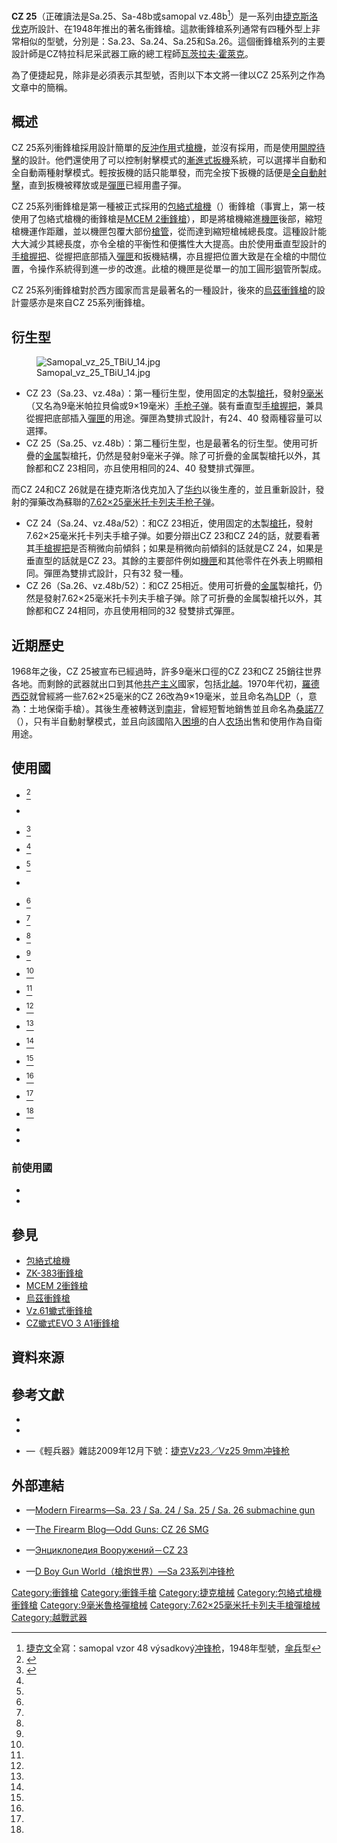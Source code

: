 {{noteTA
|G1=軍事
|G2=長度單位
|G3=Firearms
}}
{{Infobox Weapon
|name= Sa CZ 25（Vz 25）
|image= File:Samopal Vz 25.JPG
|image_size= 300px
|caption= CZ 25
|origin= {{flagcountry|Czechoslovakia}}
|type= [[冲锋枪|冲锋枪]]
<!-- Type selection -->
|is_ranged= yes
|is_bladed= 
|is_explosive= 
|is_artillery= 
|is_vehicle= 
|is_missile= 
|is_UK= 
<!-- Service history -->
|service= 1948年－
|used_by= 參見[[#使用國|使用國]]
|wars= [[越南战争|越南战争]]<br>[[葡萄牙殖民地戰爭|葡萄牙殖民地戰爭]]<br>[[猪湾事件|猪湾事件]]<br>[[1979年中越战争|1979年中越战争]]<br>[[入侵格林納達|入侵格林納達]]<ref>{{cite book|title=Grenade 1983|author=Lee E. Russel|year=1985|page=44}}</ref><br>[[叙利亚内战|叙利亚内战]]<br/>[[2022年俄羅斯入侵烏克蘭|2022年俄羅斯入侵烏克蘭]]
<!-- Production history -->
|designer= [[瓦茨拉夫·霍萊克|瓦茨拉夫·霍萊克]]
|design_date= 1946—1948年
|manufacturer= 
|unit_cost= 
|production_date= 1948—1968年
|number= 
|variants= <div class="NavFrame collapsed" style="color: black; background-color: #FFFFFF; margin: 0 auto; padding: 0 10px; text-align: left;"><div class="NavHead" style="background-color: #FFFFFF; margin: 0 auto; padding: 0 10px; font-weight:normal;"></div><div class="NavContent" style="background-color: #FFFFFF; margin: 0 auto; padding: 0 10px;">
* CZ 23
* CZ 24
* CZ 25
* CZ 26
</div>
</div>
<!-- General specifications -->
|spec_label= 
|weight= <div class="NavFrame collapsed" style="color: black; background-color: #FFFFFF; margin: 0 auto; padding: 0 10px; text-align: left;"><div class="NavHead" style="background-color: #FFFFFF; margin: 0 auto; padding: 0 10px; font-weight:normal;">空槍：</div><div class="NavContent" style="background-color: #FFFFFF; margin: 0 auto; padding: 0 10px;">
* CZ 23：3.27[[千克|千克]]（7.21[[磅|磅]]）
* CZ 24：3.3公斤（7.28磅）
* CZ 25：3.5公斤（7.72磅）
* CZ 26：3.1公斤（6.83磅）
</div>
</div>
|length= <div class="NavFrame collapsed" style="color: black; background-color: #FFFFFF; margin: 0 auto; padding: 0 10px; text-align: left;"><div class="NavHead" style="background-color: #FFFFFF; margin: 0 auto; padding: 0 10px; font-weight:normal;"></div><div class="NavContent" style="background-color: #FFFFFF; margin: 0 auto; padding: 0 10px;">
* CZ 25、CZ 26（折疊槍托型號）：
** 槍托縮折：445[[毫米|毫米]]（17.56[[英寸|英寸]]）
** 槍托伸展：686毫米（27.01英吋）
* CZ 23、CZ 24（固定槍托型號）：686毫米（27.01英吋）
</div>
</div>
|part_length= 284毫米（11.18英吋）
|width= 
|height= 
|diameter= 
|crew= 
<!-- Ranged weapon specifications --> 
|cartridge= -{}-
* CZ 23、CZ 25：[[9×19mm魯格彈|9×19毫米鲁格弹]]
* CZ 24、CZ 26：[[7.62×25mm托卡列夫手槍彈|7.62×25毫米托卡列夫]]
|caliber= <div class="NavFrame collapsed" style="color: black; background-color: #FFFFFF; margin: 0 auto; padding: 0 10px; text-align: left;"><div class="NavHead" style="background-color: #FFFFFF; margin: 0 auto; padding: 0 10px; font-weight:normal;"></div><div class="NavContent" style="background-color: #FFFFFF; margin: 0 auto; padding: 0 10px;">
* CZ 23、CZ 25：9.02毫米（.355英吋）
* CZ 24、CZ 26：7.62毫米（.30英吋）
</div>
</div>
|barrels= 1根，[[膛線|膛線]]4條，右旋，無[[槍口|槍口]]裝置
|action= <div class="NavFrame collapsed" style="color: black; background-color: #FFFFFF; margin: 0 auto; padding: 0 10px; text-align: left;"><div class="NavHead" style="background-color: #FFFFFF; margin: 0 auto; padding: 0 10px; font-weight:normal;"></div><div class="NavContent" style="background-color: #FFFFFF; margin: 0 auto; padding: 0 10px;">
* [[反沖作用|反沖作用]]
* [[開放式槍栓|開放式槍栓]]
* [[包絡式槍機|包絡式槍機]]
</div>
</div>
|mode= {{Link-en|半自動槍械|Semi-automatic firearm|半自動}}、[[自動火器|全自動]]，[[扳机#渐进式/分级式|漸進式扳機]]
|rate= <div class="NavFrame collapsed" style="color: black; background-color: #FFFFFF; margin: 0 auto; padding: 0 10px; text-align: left;"><div class="NavHead" style="background-color: #FFFFFF; margin: 0 auto; padding: 0 10px; font-weight:normal;"></div><div class="NavContent" style="background-color: #FFFFFF; margin: 0 auto; padding: 0 10px;">
* CZ 23、CZ 25：600發／分鐘
* CZ 24、CZ 26：650發／分鐘
</div>
</div>
|velocity= <div class="NavFrame collapsed" style="color: black; background-color: #FFFFFF; margin: 0 auto; padding: 0 10px; text-align: left;"><div class="NavHead" style="background-color: #FFFFFF; margin: 0 auto; padding: 0 10px; font-weight:normal;"></div><div class="NavContent" style="background-color: #FFFFFF; margin: 0 auto; padding: 0 10px;">
* CZ 23、CZ 25：380[[米每秒|米／秒]]（1,246.75[[英尺每秒|英尺／秒]]）
* CZ 24、CZ 26：550米／秒（1,804.5英尺／秒）
</div>
</div>
|energy= 
|range= <div class="NavFrame collapsed" style="color: black; background-color: #FFFFFF; margin: 0 auto; padding: 0 10px; text-align: left;"><div class="NavHead" style="background-color: #FFFFFF; margin: 0 auto; padding: 0 10px; font-weight:normal;"></div><div class="NavContent" style="background-color: #FFFFFF; margin: 0 auto; padding: 0 10px;">
* CZ 23、CZ 25：200[[米_(单位)|公尺]]（218.72[[码|码]]，656.16[[英尺|英尺]]）
* CZ 24、CZ 26：300公尺（328.08码，984.25英尺）
</div>
</div>
|max_range= 
|feed= <div class="NavFrame collapsed" style="color: black; background-color: #FFFFFF; margin: 0 auto; padding: 0 10px; text-align: left;"><div class="NavHead" style="background-color: #FFFFFF; margin: 0 auto; padding: 0 10px; font-weight:normal;"></div><div class="NavContent" style="background-color: #FFFFFF; margin: 0 auto; padding: 0 10px;">
* CZ 23、CZ 25：24、40發雙排可拆卸式[[彈匣|彈匣]]
* CZ 24、CZ 26：32發雙排可拆卸式彈匣
</div>
</div>
|sights= [[機械瞄具|機械瞄具]]：固定金屬缺口式[[照門|照門]]和片狀[[照準器|準星]]
<!-- 火炮規格 -->
|breech= 
|recoil= 
|carriage= 
|elevation= 
|traverse= 
<!-- 刃器規格 -->
|blade_type= 
|hilt_type= 
|sheath_type= 
|head_type= 
|haft_type= 
<!-- 爆炸物內填炸藥規格 --> 
|filling= 
|filling_weight= 
|detonation= 
|yield= 
<!-- 車輛/飛彈 規格 -->
|armour= 
|primary_armament= 
|secondary_armament= 
|engine= 
|engine_power= 
|transmission= 
|payload_capacity= 
|fuel_capacity= 
|pw_ratio= 
|suspension= 
|clearance= 
|vehicle_range= 
|speed= 
|guidance= 
|steering= 
<!-- missiles only -->
|wingspan= 
|propellant= 
|ceiling= 
|altitude= 
|depth= 
|boost= 
|accuracy= 
|launch_platform= 
|transport= 
}}

'''CZ 25'''（正確讀法是Sa.25、Sa-48b或samopal vz.48b<ref>[[捷克语|捷克文]]全寫：samopal vzor 48 výsadkový[[冲锋枪|冲锋枪]]，1948年型號，[[傘兵|傘兵]]型</ref>）是一系列由[[捷克斯洛伐克|捷克斯洛伐克]]所設計、在1948年推出的著名衝鋒槍。這款衝鋒槍系列通常有四種外型上非常相似的型號，分別是：Sa.23、Sa.24、Sa.25和Sa.26。這個衝鋒槍系列的主要設計師是CZ特拉科尼采武器工廠的總工程師[[瓦茨拉夫·霍萊克|瓦茨拉夫·霍萊克]]。

為了便捷起見，除非是必須表示其型號，否則以下本文將一律以CZ 25系列之作為文章中的簡稱。

== 概述 ==
CZ 25系列衝鋒槍採用設計簡單的[[反沖作用|反沖作用]]式[[槍機|槍機]]，並沒有採用{{Link-en|閉鎖式槍機|Closed bolt|閉膛待擊}}，而是使用[[開放式槍栓|開膛待擊]]的設計。他們還使用了可以控制射擊模式的[[扳机#渐进式/分级式|漸進式扳機]]系統，可以選擇半自動和全自動兩種射擊模式。輕按扳機的話只能單發，而完全按下扳機的話便是[[自動火器|全自動射擊]]，直到扳機被釋放或是[[彈匣|彈匣]]已經用盡子彈。

CZ 25系列衝鋒槍是第一種被正式採用的[[包絡式槍機|包絡式槍機]]（{{Lang-en|Telescoping bolt}}）衝鋒槍（事實上，第一枝使用了包絡式槍機的衝鋒槍是[[MCEM_2衝鋒槍|MCEM 2衝鋒槍]]），即是將槍機縮進[[機匣|機匣]]後部，縮短槍機運作距離，並以機匣包覆大部份[[槍管|槍管]]，從而達到縮短槍械總長度。這種設計能大大減少其總長度，亦令全槍的平衡性和便攜性大大提高。由於使用垂直型設計的[[手槍握把|手槍握把]]、從握把底部插入[[彈匣|彈匣]]和扳機結構，亦且握把位置大致是在全槍的中間位置，令操作系統得到進一步的改進。此槍的機匣是從單一的加工圓形[[钢|钢]]管所製成。

CZ 25系列衝鋒槍對於西方國家而言是最著名的一種設計，後來的[[烏茲衝鋒槍|烏茲衝鋒槍]]的設計靈感亦是來自CZ 25系列衝鋒槍。

== 衍生型 ==
[[File:Samopal_vz_25_TBiU_14.jpg|thumb]]
* CZ 23（Sa.23、vz.48a）：第一種衍生型，使用固定的[[木材|木]]製[[槍托|槍托]]，發射[[9×19mm魯格彈|9毫米]]（又名為9毫米帕拉貝倫或9×19毫米）[[手枪|手枪]][[子弹|子弹]]。裝有垂直型[[手槍握把|手槍握把]]，兼具從握把底部插入[[彈匣|彈匣]]的用途。彈匣為雙排式設計，有24、40 發兩種容量可以選擇。
* CZ 25（Sa.25、vz.48b）：第二種衍生型，也是最著名的衍生型。使用可折疊的[[金属|金属]]製槍托，仍然是發射9毫米子弹。除了可折疊的金属製槍托以外，其餘都和CZ 23相同，亦且使用相同的24、40 發雙排式彈匣。
而CZ 24和CZ 26就是在捷克斯洛伐克加入了[[华沙条约组织|华约]]以後生產的，並且重新設計，發射的彈藥改為蘇聯的[[7.62×25mm托卡列夫手槍彈|7.62×25毫米托卡列夫]][[手枪|手枪]][[子弹|子弹]]。
* CZ 24（Sa.24、vz.48a/52）：和CZ 23相近，使用固定的[[木材|木]]製[[槍托|槍托]]，發射7.62×25毫米托卡列夫手槍子弹。如要分辯出CZ 23和CZ 24的話，就要看著其[[手槍握把|手槍握把]]是否稍微向前傾斜；如果是稍微向前傾斜的話就是CZ 24，如果是垂直型的話就是CZ 23。其餘的主要部件例如[[機匣|機匣]]和其他零件在外表上明顯相同。彈匣為雙排式設計，只有32 發一種。
* CZ 26（Sa.26、vz.48b/52）：和CZ 25相近。使用可折疊的[[金属|金属]]製槍托，仍然是發射7.62×25毫米托卡列夫手槍子弹。除了可折疊的金属製槍托以外，其餘都和CZ 24相同，亦且使用相同的32 發雙排式彈匣。

== 近期歷史 ==
1968年之後，CZ 25被宣布已經過時，許多9毫米口徑的CZ 23和CZ 25銷往世界各地。而剩餘的武器就出口到其他[[共产主义|共产主义]]國家，包括[[越南民主共和国|北越]]。1970年代初，[[羅德西亞|羅德西亞]]就曾經將一些7.62×25毫米的CZ 26改為9×19毫米，並且命名為[[桑諾77|LDP]]（{{Lang-en|'''L'''and '''D'''efence '''P'''istol}}，意為：土地保衛手槍）。其後生產被轉送到[[南非|南非]]，曾經短暫地銷售並且命名為[[桑諾77|桑諾77]]（{{Lang-en|Sanna 77}}），只有半自動射擊模式，並且向該國陷入[[南非種族隔離|困境]]的白人[[农场|农场]]出售和使用作為自衛用途。

== 使用國 ==
* {{flagcountry|Cambodia}}<ref name="jones2009">{{cite book |editor1-first=Richard D. |editor1-last=Jones |editor2-first=Leland S. |editor2-last=Ness |title=Jane's Infantry Weapons 2009/2010 |date=January 27, 2009 |edition=35th |publisher=Jane's Information Group |location=Coulsdon |isbn=9780710628695}}</ref>
* {{flagcountry|Cape Verde}}
* {{flagcountry|Chile}}<ref name="modernfirearms">{{Cite web |url=http://world.guns.ru/smg/chex/sa-23-e.html |title=存档副本 |accessdate=2010-12-03 |archive-date=2010-12-06 |archive-url=https://web.archive.org/web/20101206151851/http://world.guns.ru/smg/chex/sa-23-e.html |dead-url=no }}</ref>
* {{flagcountry|Cuba}}<ref name="jones2009"/>
* {{flagcountry|Czechoslovakia}}<ref name="jones2009"/>
* {{flagcountry|Grenada}}
* {{flagcountry|Guinea}}<ref name="jones2009"/>
* {{flagcountry|Guinea-Bissau}}<ref name="jones2009"/>
* {{flagcountry|Lebanon}}<ref name="modernfirearms"/>
* {{flagcountry|Libya}}<ref name="modernfirearms"/>
* {{flagcountry|Mozambique}}<ref name="jones2009"/>
* {{flagcountry|Nicaragua}}<ref name="jones2009"/>
* {{flagcountry|Nigeria}}<ref name="jones2009"/>
* {{flagcountry|Romania}}<ref name="jones2009"/>
* {{flagcountry|Slovakia}}<ref name="jones2009"/>
* {{flagcountry|Somalia}}<ref name="jones2009"/>
* {{flagcountry|South Africa}}<ref name="modernfirearms"/>
* {{flagcountry|Syria}}<ref name="jones2009"/>
* {{flagcountry|Tanzania}}<ref name="jones2009"/>
* {{flagcountry|Ukraine}}
* {{flagcountry|Vietnam}}
=== 前使用國 ===
* {{flagcountry|Czechoslovakia}}
* {{flagcountry|Rhodesia}}

== 參見 ==
* [[包絡式槍機|包絡式槍機]]
* [[ZK-383衝鋒槍|ZK-383衝鋒槍]]
* [[MCEM_2衝鋒槍|MCEM 2衝鋒槍]]
* [[烏茲衝鋒槍|烏茲衝鋒槍]]
* [[Vz.61蠍式衝鋒槍|Vz.61蠍式衝鋒槍]]
* [[CZ蠍式EVO_3_A1衝鋒槍|CZ蠍式EVO 3 A1衝鋒槍]]

== 資料來源 ==
{{Reflist}}

== 參考文獻 ==
* {{cite book
  | author = {{Link-en|伊恩·V·霍格|Ian V. Hogg}}
  | title = Guns and How They Work
  | publisher = Everest House
  | date = 1979
  | location = New York
  | isbn = 0-89696-023-4
  | page = 157 }}
* {{cite book
  | last = Jones
  | first = Richard
  | title = Jane's Infantry Weapons 2009-2010
  | publisher = Jane's Information Group
  | year = 2009
  | isbn =0710628692
  | page =894}}
* {{zh-hans icon}}—《輕兵器》雜誌2009年12月下號：[http://qinghuadx.dooland.com/wap/article.php?id=24757&verify= 捷克Vz23／Vz25 9mm冲锋枪]{{Wayback|url=http://qinghuadx.dooland.com/wap/article.php?id=24757&verify= |date=20190924193828 }}

== 外部連結 ==
{{Commons and category|Sa vz. 25|CZ 25冲锋枪|Sa 23/24/25/26}}
* {{en icon}}—[http://world.guns.ru/smg/chex/sa-23-e.html Modern Firearms—Sa. 23 / Sa. 24 / Sa. 25 / Sa. 26 submachine gun]{{Wayback|url=http://world.guns.ru/smg/chex/sa-23-e.html |date=20101206151851 }}
* {{en icon}}—[http://www.thefirearmblog.com/blog/2014/12/08/odd-guns-cz-26-smg/ The Firearm Blog—Odd Guns: CZ 26 SMG]{{Wayback|url=http://www.thefirearmblog.com/blog/2014/12/08/odd-guns-cz-26-smg/ |date=20141223075458 }}
* {{ru icon}}—[http://gunsite.narod.ru/cz_23.htm Энциклопедия Вооружений－CZ 23]{{Wayback|url=http://gunsite.narod.ru/cz_23.htm |date=20140703193338 }}
* {{zh-hans icon}}—[http://pewpewpew.work/czech/sa23/sa23.htm D Boy Gun World（槍炮世界）—Sa 23系列冲锋枪]{{Wayback|url=http://pewpewpew.work/czech/sa23/sa23.htm |date=20200321110903 }}

{{捷克兵工廠槍械}}
[[Category:衝鋒槍|Category:衝鋒槍]]
[[Category:衝鋒手槍|Category:衝鋒手槍]]
[[Category:捷克槍械|Category:捷克槍械]]
[[Category:包絡式槍機衝鋒槍|Category:包絡式槍機衝鋒槍]]
[[Category:9毫米魯格彈槍械|Category:9毫米魯格彈槍械]]
[[Category:7.62×25毫米托卡列夫手槍彈槍械|Category:7.62×25毫米托卡列夫手槍彈槍械]]
[[Category:越戰武器|Category:越戰武器]]